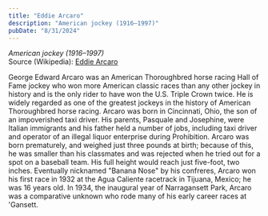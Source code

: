 ```yaml
---
title: "Eddie Arcaro"
description: "American jockey (1916–1997)"
pubDate: "8/31/2024"
---
```


*American jockey (1916–1997)*  
Source (Wikipedia): [Eddie Arcaro][1]

George Edward Arcaro was an American Thoroughbred horse racing Hall of Fame jockey who won more American classic races than any other jockey in history and is the only rider to have won the U.S. Triple Crown twice. He is widely regarded as one of the greatest jockeys in the history of American Thoroughbred horse racing. Arcaro was born in Cincinnati, Ohio, the son of an impoverished taxi driver. His parents, Pasquale and Josephine, were Italian immigrants and his father held a number of jobs, including taxi driver and operator of an illegal liquor enterprise during Prohibition. Arcaro was born prematurely, and weighed just three pounds at birth; because of this, he was smaller than his classmates and was rejected when he tried out for a spot on a baseball team. His full height would reach just five-foot, two inches. Eventually nicknamed "Banana Nose" by his confreres, Arcaro won his first race in 1932 at the Agua Caliente racetrack in Tijuana, Mexico; he was 16 years old. In 1934, the inaugural year of Narragansett Park, Arcaro was a comparative unknown who rode many of his early career races at 'Gansett.

[1]: https://en.wikipedia.org/wiki/Eddie_Arcaro
